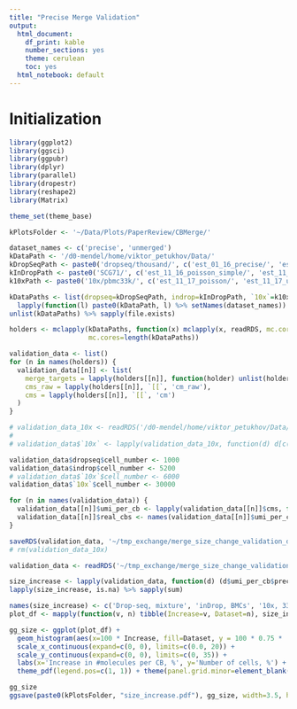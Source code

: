 ```yaml
---
title: "Precise Merge Validation"
output:
  html_document:
    df_print: kable
    number_sections: yes
    theme: cerulean
    toc: yes
  html_notebook: default
---
```


# Initialization
```r
library(ggplot2)
library(ggsci)
library(ggpubr)
library(dplyr)
library(parallel)
library(dropestr)
library(reshape2)
library(Matrix)

theme_set(theme_base)

kPlotsFolder <- '~/Data/Plots/PaperReview/CBMerge/'
```

```r
dataset_names <- c('precise', 'unmerged')
kDataPath <- '/d0-mendel/home/viktor_petukhov/Data/'
kDropSeqPath <- paste0('dropseq/thousand/', c('est_01_16_precise/', 'est_01_16_unmerged/'), 'thousand.rds')
kInDropPath <- paste0('SCG71/', c('est_11_16_poisson_simple/', 'est_11_16_unmerged/'), 'SCG71.rds')
k10xPath <- paste0('10x/pbmc33k/', c('est_11_17_poisson/', 'est_11_17_unmerged/'), 'pbmc33k_no_umis.rds')

kDataPaths <- list(dropseq=kDropSeqPath, indrop=kInDropPath, `10x`=k10xPath) %>% 
  lapply(function(l) paste0(kDataPath, l) %>% setNames(dataset_names))
unlist(kDataPaths) %>% sapply(file.exists)

holders <- mclapply(kDataPaths, function(x) mclapply(x, readRDS, mc.cores=length(x)), 
                    mc.cores=length(kDataPaths))
```

```r
validation_data <- list()
for (n in names(holders)) {
  validation_data[[n]] <- list(
    merge_targets = lapply(holders[[n]], function(holder) unlist(holder$merge_targets)),
    cms_raw = lapply(holders[[n]], `[[`, 'cm_raw'),
    cms = lapply(holders[[n]], `[[`, 'cm')
  )
}

# validation_data_10x <- readRDS('/d0-mendel/home/viktor_petukhov/Data/10x/hgmm_6k/est_01_14_validation_data.rds')
# 
# validation_data$`10x` <- lapply(validation_data_10x, function(d) d[c('poisson', 'unmerged')] %>% setNames(dataset_names))

validation_data$dropseq$cell_number <- 1000
validation_data$indrop$cell_number <- 5200
# validation_data$`10x`$cell_number <- 6000
validation_data$`10x`$cell_number <- 30000

for (n in names(validation_data)) {
  validation_data[[n]]$umi_per_cb <- lapply(validation_data[[n]]$cms, function(cm) sort(Matrix::colSums(cm), decreasing=T))
  validation_data[[n]]$real_cbs <- names(validation_data[[n]]$umi_per_cb$precise)[1:validation_data[[n]]$cell_number]
}

saveRDS(validation_data, '~/tmp_exchange/merge_size_change_validation_data.rds')
# rm(validation_data_10x)

validation_data <- readRDS('~/tmp_exchange/merge_size_change_validation_data.rds')
```

```r
size_increase <- lapply(validation_data, function(d) (d$umi_per_cb$precise[d$real_cbs] - d$umi_per_cb$unmerged[d$real_cbs]) / d$umi_per_cb$unmerged[d$real_cbs])
lapply(size_increase, is.na) %>% sapply(sum)
```

```r
names(size_increase) <- c('Drop-seq, mixture', 'inDrop, BMCs', '10x, 33k PBMCs')
plot_df <- mapply(function(v, n) tibble(Increase=v, Dataset=n), size_increase, names(size_increase), SIMPLIFY=F) %>% bind_rows()

gg_size <- ggplot(plot_df) + 
  geom_histogram(aes(x=100 * Increase, fill=Dataset, y = 100 * 0.75 * ..density..), binwidth=0.75, color=alpha('black', 0.05), position='identity', alpha=0.5) + 
  scale_x_continuous(expand=c(0, 0), limits=c(0.0, 20)) +
  scale_y_continuous(expand=c(0, 0), limits=c(0, 35)) +
  labs(x='Increase in #molecules per CB, %', y='Number of cells, %') +
  theme_pdf(legend.pos=c(1, 1)) + theme(panel.grid.minor=element_blank())

gg_size
ggsave(paste0(kPlotsFolder, "size_increase.pdf"), gg_size, width=3.5, height=2.9)
```


